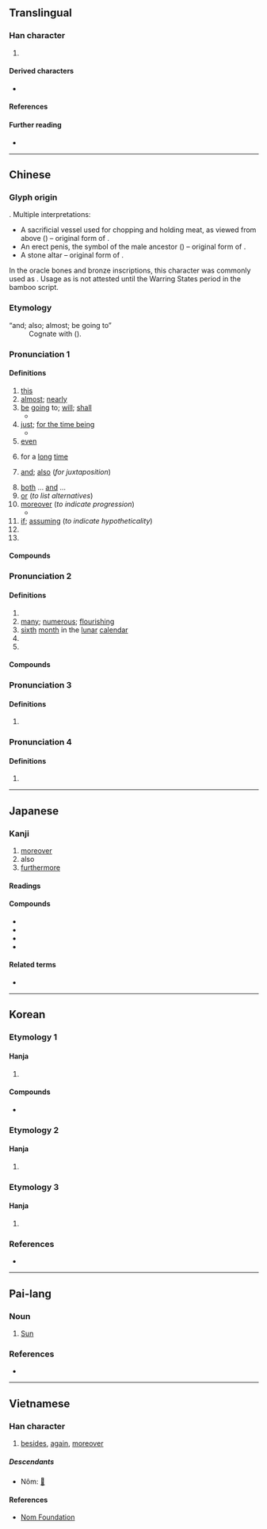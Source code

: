 {{also|旦|目|自}}
{{character info}}
{{commonscat}}
==Translingual==
{{stroke order|strokes=5}}

===Han character===
{{Han char|rn=1|rad=一|as=04|sn=5|four=77100|canj=BM|ids=⿱⺝一}}

# {{mul-shuowen radical-def|494}}

====Derived characters====
* {{l|mul|[[咀]], [[坥]], [[姐]], [[狙]], [[阻]], [[䏣]], [[柤]], [[𤇅]], [[祖]], [[租]], [[粗]], [[組]]([[组]]), [[袓]], [[䱉]], [[助]], [[䢸]], [[䪶]], [[宜]], [[㡹]], [[査]], [[𤇙]], [[䯶]], [[跙]], [[徂]]}}

====References====
{{Han ref|kx=0077.070|dkj=00029|dj=0154.190|hdz=10015.050|uh=4E14}}

====Further reading====
{{kangxi-ws|一部/四畫}}
* {{wikidatalite|Q12174386|且}}

----

==Chinese==
{{zh-forms|alt=𠀇,𠀃}}

===Glyph origin===
{{Han etym}}
{{liushu|p}}. Multiple interpretations:
* A sacrificial vessel used for chopping and holding meat, as viewed from above ({{zh-ref|Wang, 1923}}) – original form of {{och-l|俎}}.
* An erect penis, the symbol of the male ancestor ({{zh-ref|Guo, 1931}}) – original form of {{och-l|祖}}.
* A stone altar – original form of {{och-l|祖}}.

In the oracle bones and bronze inscriptions, this character was commonly used as {{och-l|祖}}. Usage as {{och-l|俎}} is not attested until the Warring States period in the bamboo script.

===Etymology===
; “and; also; almost; be going to”
: Cognate with {{och-l|將}} ({{zh-ref|Schuessler, 2007}}).

===Pronunciation 1===
{{zh-pron
|m=qiě
|c=ce2
|c-t=cie2
|h=pfs=chhiá;gd=qia3
|md=chiā
|mn=ml,jj,tw:chhiáⁿ/xm,zz:chhiá
|mn-t=cian2
|w=2qia,2qi
|w_note=2qia - vernacular; 2qi - literary
|mc=2
|oc=2,1
|ma=Zh-qie.ogg
|cat=pron,adv,conj,part,pn
}}

====Definitions====
{{zh-hanzi}}

# [[this]]
# [[almost]]; [[nearly]]
# [[be]] [[going]] to; [[will]]; [[shall]]
#* {{zh-x|^@闔廬 且 死，告 其 子 ^@夫差{chaī} 曰：「必 毋 忘 ^越。」|[[w:King Helu of Wu|Helu]], when he is '''about to''' die, instructs his son [[w:Fuchai|Fuchai]]: "Never ever forget Yue."|ref=Shiji}}
# [[just]]; [[for the time being]]
#* {{zh-x|因 欲 至 郢，將軍 ^孫 ^武 曰：「民 勞，未可，且 待 之。」乃 歸。|([[w:Wu Zixu|Wu Yun]] and [[w:Bo Pi|Bopi]]) wanted to follow through and strike all the way to Ying. General [[w:Sun Tzu|Sun Wu]] said, "Our civilians are exhausted by the war, therefore we must not advance. '''For now''', let us wait (for future opportunities)." Hence, the armies returned.|ref=Shiji}}
# [[even]] {{gl|''used for emphasis, often with a hypothetical extreme scenario''}}
# {{lb|zh|dialectal Mandarin}} for a [[long]] [[time]]
#: {{zh-x|這 水 太 燙，且 得{děi} 晾 會{huǐ}兒{r} 呢。|This water is so hot; [it] need to be left alone to cool down '''for a long time'''.|M-UIB}}
#: {{zh-x|這{zhèi} 活兒{r} 且 幹 不{bu} 完 呢。||M-UIB}}
# [[and]]; [[also]] (''for juxtaposition'')
#: {{zh-x|而且|and; but also}}
#: {{zh-x|他 的 演講 簡短 且 切中{zhòng} 要害。|His speech was short '''and''' to the point.}}
# [[both]] ... [[and]] ...
# [[or]] (''to list alternatives'')
# [[moreover]] (''to indicate progression'')
#* {{zh-x|且 ^@句{gōu}踐 為{weí}人 能 辛苦，今 不 滅，後 必 悔 之。|'''Furthermore''', [[w:Goujian|King Goujian]]'s conduct has always been one of endurance during extreme hardship; if you fail to neutralize him at this moment, you will regret it later.|ref=Shiji}}
# [[if]]; [[assuming]] (''to indicate hypotheticality'')
# {{n-g|[[sentence]]-[[initial]] or sentence-[[medial]] [[modal]] [[particle]]}}
# {{surname|zh}}

====Compounds====
{{zh-der|fold=1|而且|得過且過|且夫|且見|尚且|且行且談|且住|且是|急且|且自|且戰且走|姑且|且說|且要|因循苟且|且道|且如|且則|且歌且舞|並且|不苟且|且慢|故且|權且|暫且擱下|抑且|暫且|況且|更且|甚且|死且不朽|窮且益堅|敢且|方且|苟且唐塞|苟且偷安|苟且偷生|聊且|苟且自度|載歌且舞|苟且|且末}}

===Pronunciation 2===
{{zh-pron
|m=jū
|c=zeoi1,ceoi2
|md=cṳ̆
|mn=xm:chu/qz:chir
|mn-t=zu1
|mc=1
|oc=1,2
|cat=n,a,part
}}

====Definitions====
{{zh-hanzi}}

# {{zh-alt-form|俎|[[chopping]] [[board]]}}
# [[many]]; [[numerous]]; [[flourishing]]
# [[sixth]] [[month]] in the [[lunar]] [[calendar]]
# {{n-g|[[sentence]]-[[final]] [[modal]] [[particle]]}}
# {{zh-alt-form|駔|[[steed]]}}

====Compounds====
{{zh-der|fold=1|且月|狂且|猼且|鉗且|且蘭|且末:Jūmò}}

===Pronunciation 3===
{{zh-pron
|m=cú
|cat=v
}}

====Definitions====
{{zh-hanzi}}

# {{zh-alt-form|徂|to [[go]] to}}

===Pronunciation 4===
{{zh-pron
|m=jū
|c=ceoi1,cou4
|cat=a
}}

====Definitions====
{{zh-hanzi}}

# {{zh-only|次且|[[hesitant]] in [[walking]]}}

{{zh-cat|Elementary}}

----

==Japanese==

===Kanji===
{{ja-kanji|grade=c|rs=一04}}

#[[moreover]]
#also
#[[furthermore]]

====Readings====
{{ja-readings
|goon=しゃ, しょ, ぞ
|kanon=しゃ, しょ, そ
|kanyoon=しょ
|kun=か-つ
}}

====Compounds====
* {{ja-r|苟且|かりそめ}}
* {{ja-r|且%又|かつ%また}}
*{{ja-r|暫且|ざんしょ}}
*{{ja-r|尚%且つ|なお%かつ}}

====Related terms====
* {{ja-r|且つ|かつ}}

----

==Korean==

===Etymology 1===

====Hanja====
{{ko-hanja|또|차}}

# {{hanja form of|차|[[moreover]]; [[also]]}}

====Compounds====
* {{q|archaic}} {{ko-l|차설|且說}}

===Etymology 2===

====Hanja====
{{ko-hanja|도마|조}}

# {{alt form|ko|俎||{{hanja form of|조|a [[sacrificial]] [[altar]]; a [[cutting board]], a [[chopping board]]}}}}

===Etymology 3===

====Hanja====
{{ko-hanja|공경하다|공경할|저}}

# {{lb|ko|obsolete}} {{hanja form of|저|[[respect]]}}

===References===
* {{Hanja ref|nav=11740}}

----

==Pai-lang==

===Noun===
{{head|tbq-plg|noun|tr=*tsɑʔ}}

# [[Sun]]

===References===
* {{cite-journal|title=Songs of the Bailang: A New Transcription with Etymological Commentary|last=Hill|first=Nathan W.|year=2017|journal=Bulletin de l'École française d'Extrême-Orient|volume=103|pages=386—429|url=https://www.persee.fr/doc/befeo_0336-1519_2017_num_103_1_6257}}

----

==Vietnamese==

===Han character===
{{vi-readings|rs=一04
|hanviet=thả-tdcntd, thư-Trần (1999), tồ-Trần (1999)
|nom=thả-tdcntd, vã-gdhn, vả-gdhn
}}

# {{lb|vi|literary}} [[besides]], [[again]], [[moreover]]

=====Descendants=====
* Nôm: [[𡲤]]

====References====
<references/>
* [http://nomfoundation.org/common/nom_details.php?codepoint=4e14 Nom Foundation]